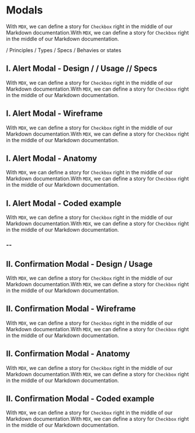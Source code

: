 
<Meta title="Modal"  component="Modal" />

# Modals

With `MDX`, we can define a story for `Checkbox` right in the middle of our
Markdown documentation.With `MDX`, we can define a story for `Checkbox` right in the middle of our
Markdown documentation.

/ Principles 
/ Types 
/ Specs
/ Behavies or states

## I. Alert Modal - Design / / Usage // Specs

With `MDX`, we can define a story for `Checkbox` right in the middle of our
Markdown documentation.With `MDX`, we can define a story for `Checkbox` right in the middle of our
Markdown documentation.

## I. Alert Modal - Wireframe

With `MDX`, we can define a story for `Checkbox` right in the middle of our
Markdown documentation.With `MDX`, we can define a story for `Checkbox` right in the middle of our
Markdown documentation.

## I. Alert Modal - Anatomy 

With `MDX`, we can define a story for `Checkbox` right in the middle of our
Markdown documentation.With `MDX`, we can define a story for `Checkbox` right in the middle of our
Markdown documentation.

## I. Alert Modal - Coded example 

With `MDX`, we can define a story for `Checkbox` right in the middle of our
Markdown documentation.With `MDX`, we can define a story for `Checkbox` right in the middle of our
Markdown documentation.

<Canvas>
  <Story name="Alert Modal">
      <Alert_Modal />
  </Story>
</Canvas>

### --

## II. Confirmation Modal - Design / Usage 

With `MDX`, we can define a story for `Checkbox` right in the middle of our
Markdown documentation.With `MDX`, we can define a story for `Checkbox` right in the middle of our
Markdown documentation.

## II. Confirmation Modal - Wireframe

With `MDX`, we can define a story for `Checkbox` right in the middle of our
Markdown documentation.With `MDX`, we can define a story for `Checkbox` right in the middle of our
Markdown documentation.

## II. Confirmation Modal - Anatomy 

With `MDX`, we can define a story for `Checkbox` right in the middle of our
Markdown documentation.With `MDX`, we can define a story for `Checkbox` right in the middle of our
Markdown documentation.

## II. Confirmation Modal - Coded example 

With `MDX`, we can define a story for `Checkbox` right in the middle of our
Markdown documentation.With `MDX`, we can define a story for `Checkbox` right in the middle of our
Markdown documentation.

<Canvas>
  <Story name="Confrim_Modal">
    <Confrim_Modal />
  </Story>
</Canvas>